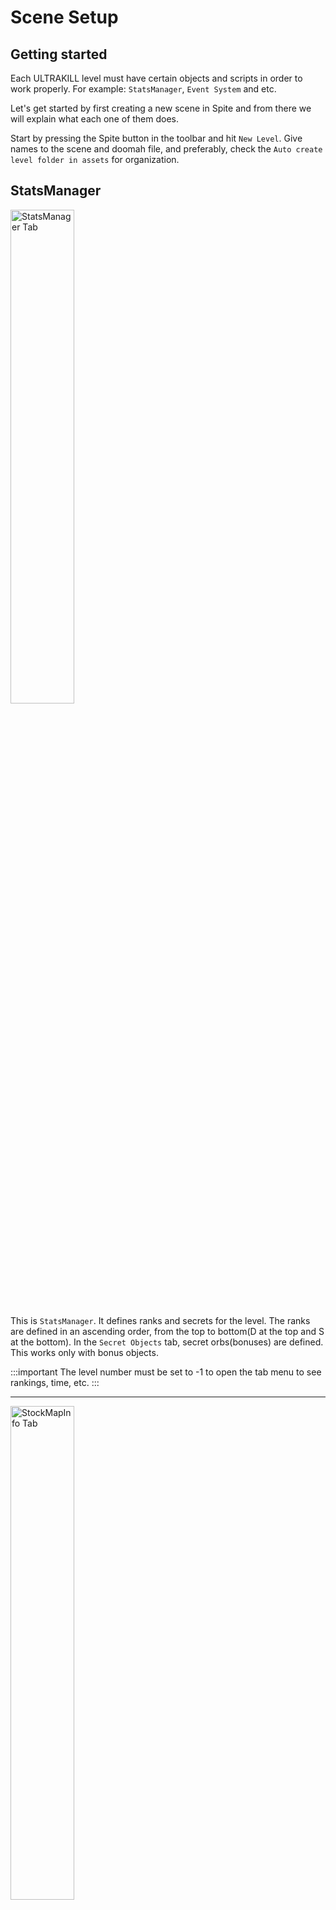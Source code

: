 # Scene Setup

## Getting started

Each ULTRAKILL level must have certain objects and scripts in order to work properly. For example: `StatsManager`, `Event System` and etc.

Let's get started by first creating a new scene in Spite and from there we will explain what each one of 
them does.

Start by pressing the Spite button in the toolbar and hit `New Level`. Give names to the scene and doomah file, and preferably, check the `Auto create level folder in assets`  for organization.

## StatsManager

<div style={{ textAlign: "center" }}>
	<img src="https://github.com/layzyidiot/e-sw/blob/main/images/Image_004.png?raw=true" alt="StatsManager Tab" width="45%" height="45%" ></img>
</div>

This is `StatsManager`. It defines ranks and secrets for the level. The ranks are defined in an ascending order, from the top to bottom(D at the top and S at the bottom). In the `Secret Objects` tab, secret orbs(bonuses) are defined. This works only with bonus objects.

:::important
The level number must be set to -1 to open the tab menu to see rankings, time, etc.
:::

---

<div style={{ textAlign: "center" }}>
	<img src="https://github.com/layzyidiot/e-sw/blob/main/images/Image_006.png?raw=true" alt="StockMapInfo Tab" width="45%" height="45%" ></img>
</div>

This is `StockMapInfo`, You can think of it as an extension of `StatsManager`, The key difference is it's only used for visual information about the level such as the level layer and level name that appears when coming out of the hellevator, It also shows the level name from the tab menu in the `Large Text` field, Another thing is the `Large Image` field which is used by the game's discord RPC system.

Essentially, Using an image hosting website like https://imgbb.com/ , you can upload a 4:3 image of the level and copy its link, and paste it in that field to make it so the level's image shows on Discord when you play it.

![discord-intergration-image](https://coolboi21.github.io/Rude-Docs/Tutorials/Intermediate/assets/discord-integration-tut-copyimage.webp)

---

<div style={{ textAlign: "center" }}>
	<img src="https://github.com/layzyidiot/e-sw/blob/main/images/Image_009.png?raw=true" alt="First room Tab" width="45%" height="45%" ></img>
</div>

This is by far the most important gameobject in the scene, As it contains the player, You may be inclined to use the direct prefab of the first room but it requires some tweaks before it can be used. As it contains missing scripts.

<details>

<summary>If you want to use the direct First Room:</summary>

1. Place the First Room prefab from ULTRAKILL assets and unpack it.

2. Create a gameobject "Player_2" as a child of the "Player" gameobject and with an 'addressable replacer' set to 'FirstRoom Player Only'. Uncheck the 'Destroy This' boolean. ***Make sure its rotation and position are equal to 0***.

3. Move the created gameobject outside of "Player" and delete the "Player".

4. Disable a 'GameController' gameobject.

</details>

---

## Final Door

<div style={{ textAlign: "center" }}>
	<img src="https://github.com/layzyidiot/e-sw/blob/main/images/Image_010.png?raw=true" alt="Finaldoor Tab" width="100%" height="100%" ></img>
</div>
The difference between final room and first room is the fact that final room allows you to use its direct prefab, which means you can easily add custom stuff there.

> [!NOTE]
> Do not be alarmed that the final room has no pit, Upon the activation of the gameobject `FinalDoorOpener` the door opens and the pit is activated.

---

<div style={{ textAlign: "center" }}>
	<img src="https://github.com/layzyidiot/e-sw/blob/main/images/Image_003.png?raw=true" alt="Eventsystem Tab" width="45%" height="45%" ></img>
</div>

Do not touch anything about this.
